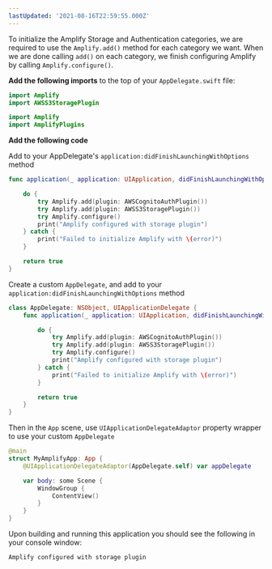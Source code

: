 ```yaml
---
lastUpdated: '2021-08-16T22:59:55.000Z'
---
```

To initialize the Amplify Storage and Authentication categories, we are required to use the `Amplify.add()` method for each category we want.  When we are done calling `add()` on each category, we finish configuring Amplify by calling `Amplify.configure()`.

**Add the following imports** to the top of your `AppDelegate.swift` file:

<BlockSwitcher>

<Block name="Swift Package Manager">

```swift
import Amplify
import AWSS3StoragePlugin
```

</Block>

<Block name="CocoaPods">

```swift
import Amplify
import AmplifyPlugins
```

</Block>

</BlockSwitcher>

**Add the following code** 

<BlockSwitcher>

<Block name="UIKit AppDelegate">

Add to your AppDelegate's `application:didFinishLaunchingWithOptions` method

```swift
func application(_ application: UIApplication, didFinishLaunchingWithOptions launchOptions: [UIApplication.LaunchOptionsKey: Any]?) -> Bool {

    do {
        try Amplify.add(plugin: AWSCognitoAuthPlugin())
        try Amplify.add(plugin: AWSS3StoragePlugin())
        try Amplify.configure()
        print("Amplify configured with storage plugin")
    } catch {
        print("Failed to initialize Amplify with \(error)")
    }

    return true
}
```

</Block>

<Block name="SwiftUI App">

Create a custom `AppDelegate`, and add to your `application:didFinishLaunchingWithOptions` method
```swift
class AppDelegate: NSObject, UIApplicationDelegate {
    func application(_ application: UIApplication, didFinishLaunchingWithOptions launchOptions: [UIApplication.LaunchOptionsKey: Any]?) -> Bool {

        do {
            try Amplify.add(plugin: AWSCognitoAuthPlugin())
            try Amplify.add(plugin: AWSS3StoragePlugin())
            try Amplify.configure()
            print("Amplify configured with storage plugin")
        } catch {
            print("Failed to initialize Amplify with \(error)")
        }

        return true
    }
}
```

Then in the `App` scene, use `UIApplicationDelegateAdaptor` property wrapper to use your custom `AppDelegate`
```swift
@main
struct MyAmplifyApp: App {
    @UIApplicationDelegateAdaptor(AppDelegate.self) var appDelegate

    var body: some Scene {
        WindowGroup {
            ContentView()
        }
    }
}
```

</Block>

</BlockSwitcher>

Upon building and running this application you should see the following in your console window:

```console
Amplify configured with storage plugin
```
